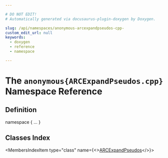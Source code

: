 ```yaml
---

# DO NOT EDIT!
# Automatically generated via docusaurus-plugin-doxygen by Doxygen.

slug: /api/namespaces/anonymous-arcexpandpseudos-cpp-
custom_edit_url: null
keywords:
  - doxygen
  - reference
  - namespace

---
```





# The `anonymous{ARCExpandPseudos.cpp}` Namespace Reference

<DoxygenPage pluginConfig={pluginConfig}>



## Definition

<CodeBlock>namespace &#123; ... &#125;</CodeBlock>

## Classes Index

<MembersIndex>

<MembersIndexItem
  type="class"
  name={<><a href="/docs/api/classes/anonymous-namespace-arcexpandpseudos-cpp-/arcexpandpseudos">ARCExpandPseudos</a></>}>
</MembersIndexItem>

</MembersIndex>


</DoxygenPage>
